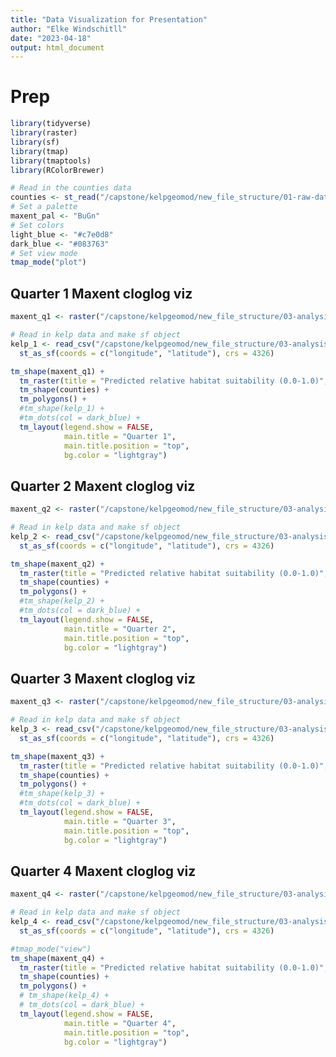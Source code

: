 ```yaml
---
title: "Data Visualization for Presentation"
author: "Elke Windschitll"
date: "2023-04-18"
output: html_document
---
```


# Prep
```r
library(tidyverse)
library(raster)
library(sf)
library(tmap)
library(tmaptools)
library(RColorBrewer)

# Read in the counties data
counties <- st_read("/capstone/kelpgeomod/new_file_structure/01-raw-data/land_bounds/California_County_Boundaries/cnty19_1.shp")
# Set a palette
maxent_pal <- "BuGn" 
# Set colors
light_blue <- "#c7e0d8"
dark_blue <- "#083763"
# Set view mode
tmap_mode("plot")
```

## Quarter 1 Maxent cloglog viz

```r
maxent_q1 <- raster("/capstone/kelpgeomod/new_file_structure/03-analysis-data/maxent/quarter_1/results/Macrocystis_pyrifera_cloglog.tif")

# Read in kelp data and make sf object
kelp_1 <- read_csv("/capstone/kelpgeomod/new_file_structure/03-analysis-data/maxent/quarter_1/kelp_presence_1.csv") %>% 
  st_as_sf(coords = c("longitude", "latitude"), crs = 4326)

tm_shape(maxent_q1) +
  tm_raster(title = "Predicted relative habitat suitability (0.0-1.0)", alpha = 0.9, palette = maxent_pal) +
  tm_shape(counties) +
  tm_polygons() +
  #tm_shape(kelp_1) +
  #tm_dots(col = dark_blue) +
  tm_layout(legend.show = FALSE, 
            main.title = "Quarter 1", 
            main.title.position = "top", 
            bg.color = "lightgray")
```

## Quarter 2 Maxent cloglog viz

```r
maxent_q2 <- raster("/capstone/kelpgeomod/new_file_structure/03-analysis-data/maxent/quarter_2/results/Macrocystis_pyrifera_cloglog.tif")

# Read in kelp data and make sf object
kelp_2 <- read_csv("/capstone/kelpgeomod/new_file_structure/03-analysis-data/maxent/quarter_2/kelp_presence_2.csv") %>% 
  st_as_sf(coords = c("longitude", "latitude"), crs = 4326)

tm_shape(maxent_q2) +
  tm_raster(title = "Predicted relative habitat suitability (0.0-1.0)", alpha = 0.9, palette = maxent_pal) +
  tm_shape(counties) +
  tm_polygons() +
  #tm_shape(kelp_2) +
  #tm_dots(col = dark_blue) +
  tm_layout(legend.show = FALSE, 
            main.title = "Quarter 2", 
            main.title.position = "top", 
            bg.color = "lightgray")
```

## Quarter 3 Maxent cloglog viz

```r
maxent_q3 <- raster("/capstone/kelpgeomod/new_file_structure/03-analysis-data/maxent/quarter_3/results/Macrocystis_pyrifera_cloglog.tif") 

# Read in kelp data and make sf object
kelp_3 <- read_csv("/capstone/kelpgeomod/new_file_structure/03-analysis-data/maxent/quarter_3/kelp_presence_3.csv") %>% 
  st_as_sf(coords = c("longitude", "latitude"), crs = 4326)

tm_shape(maxent_q3) +
  tm_raster(title = "Predicted relative habitat suitability (0.0-1.0)", alpha = 0.9, palette = maxent_pal) +
  tm_shape(counties) +
  tm_polygons() +
  #tm_shape(kelp_3) +
  #tm_dots(col = dark_blue) +
  tm_layout(legend.show = FALSE, 
            main.title = "Quarter 3", 
            main.title.position = "top", 
            bg.color = "lightgray")
```

## Quarter 4 Maxent cloglog viz

```r
maxent_q4 <- raster("/capstone/kelpgeomod/new_file_structure/03-analysis-data/maxent/quarter_4/results/Macrocystis_pyrifera_cloglog.tif")

# Read in kelp data and make sf object
kelp_4 <- read_csv("/capstone/kelpgeomod/new_file_structure/03-analysis-data/maxent/quarter_4/kelp_presence_4.csv") %>% 
  st_as_sf(coords = c("longitude", "latitude"), crs = 4326)

#tmap_mode("view")
tm_shape(maxent_q4) +
  tm_raster(title = "Predicted relative habitat suitability (0.0-1.0)", alpha = 0.9, palette = maxent_pal) +
  tm_shape(counties) +
  tm_polygons() +
  # tm_shape(kelp_4) +
  # tm_dots(col = dark_blue) +
  tm_layout(legend.show = FALSE, 
            main.title = "Quarter 4", 
            main.title.position = "top", 
            bg.color = "lightgray")
```

